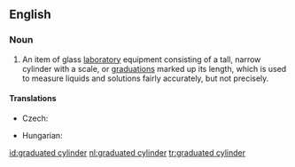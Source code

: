 ==English==
{{wikipedia}}

===Noun===
{{en-noun|head=[[graduated]] [[cylinder]]}}

# {{context|chemistry|lang=en}} An item of glass [[laboratory]] equipment consisting of a tall, narrow cylinder with a scale, or [[graduations]] marked up its length, which is used to measure liquids and solutions fairly accurately, but not precisely.

====Translations====
{{trans-top|laboratory equipment}}
* Czech: {{t-|cs|odměrný válec|m}}
{{trans-mid}}
* Hungarian: {{t-|hu|mérőhenger}}
{{trans-bottom}}

[[id:graduated cylinder]]
[[nl:graduated cylinder]]
[[tr:graduated cylinder]]